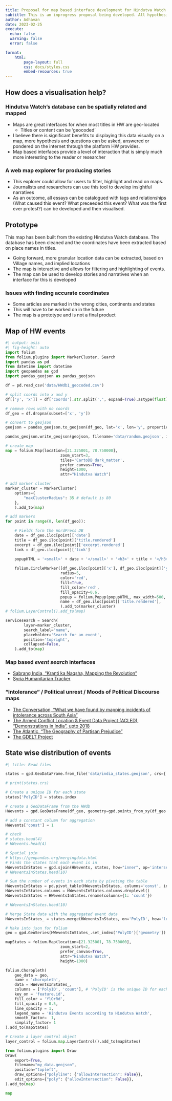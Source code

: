 ```yaml
---
title: Proposal for map based interface development for Hindutva Watch. A geo-politics visualisation of Hindutva events
subtitle: This is an inprogress proposal being developed. All hypothesis are expected to be researched and developed into outcomes if the project goes forward 
author: Adhavan
date: 2023-02-25
execute: 
  echo: false
  warning: false
  error: false

format:
    html:
        page-layout: full
        css: docs/styles.css
        embed-resources: true
---
```


::: { .grid .text-container}

::: {.g-col-lg-4 .g-col-md-4  .g-col-sm-12 .g-col-12 .px-md-3 .mx-sm-auto}

## How does a visualisation help?

### Hindutva Watch's database can be spatially related and mapped
- Maps are great interfaces for when most titles in HW are geo-located
    - Titles or content can be 'geocoded' 
- I believe there is significant benefits to displaying this data visually on a map, more hypothesis and questions can be asked, answered or pondered on the internet through the platform HW provides.
- Map based interfaces provide a level of interaction that is simply much more interesting to the reader or researcher

### A web map explorer for producing stories
- This explorer could allow for users to filter, highlight and read on maps. 
- Journalists and researchers can use this tool to develop insightful narratives
- As an outcome, all essays can be catalogued with tags and relationships (What caused this event? What preceeded this event? What was the first ever protest?) can be developed and then visualised.

## Prototype

This map has been built from the existing Hindutva Watch database. The database has been cleaned and the coordinates have been extracted based on place names in titles.

- Going forward, more granular location data can be extracted, based on Village names, and implied locations
- The map is interactive and allows for filtering and highlighting of events. 
- The map can be used to develop stories and narratives when an interface for this is developed

### Issues with finding accurate coordinates
- Some articles are marked in the wrong cities, continents and states
- This will have to be worked on in the future
- The map is a prototype and is not a final product
:::

::: { .g-col-lg-8 .g-col-md-8 .g-col-sm-12 .g-col-12 .sticky-chunk .px-md-3 .px-sm-1 #map }

## Map of HW events

```python
#| output: asis
#| fig-height: auto
import folium
from folium.plugins import MarkerCluster, Search
import pandas as pd
from datetime import datetime
import geopandas as gpd
import pandas_geojson as pandas_geojson

df = pd.read_csv('data/HWdb1_geocoded.csv')

# split coords into x and y
df[['y', 'x']] = df['coords'].str.split(',', expand=True).astype(float)

# remove rows with no coords
df_geo = df.dropna(subset=['x', 'y'])

# convert to geojson
geojson = pandas_geojson.to_geojson(df_geo, lat='x', lon='y', properties=['title.rendered', 'date', 'excerpt.rendered', 'link'])

pandas_geojson.write_geojson(geojson, filename='data/random.geojson', indent=4)


```

```python


# create map
map = folium.Map(location=[21.325001, 78.750000],
                        zoom_start=3,
                        tiles='CartoDB dark_matter',
                        prefer_canvas=True,
                        height=1000,
                        attr="Hindutva Watch")

# add marker cluster
marker_cluster = MarkerCluster(
    options={
        "maxClusterRadius": 35 # default is 80
    },
    ).add_to(map)

# add markers
for point in range(0, len(df_geo)):

    # Fields form the WordPress DB
    date = df_geo.iloc[point]['date']
    title = df_geo.iloc[point]['title.rendered']
    excerpt = df_geo.iloc[point]['excerpt.rendered']
    link = df_geo.iloc[point]['link']

    popupHTML = '<small>' + date + '</small>' + '<h3>' + title + '</h3>' + '<p>' + str(excerpt) + '</p>' 
    
    folium.CircleMarker([df_geo.iloc[point]['x'], df_geo.iloc[point]['y']],
                        radius=5,
                        color='red',
                        fill=True,
                        fill_color='red',
                        fill_opacity=0.6,
                        popup = folium.Popup(popupHTML, max_width=500, max_height=500),
                        name = df_geo.iloc[point]['title.rendered'],
                        ).add_to(marker_cluster)
# folium.LayerControl().add_to(map)

servicesearch = Search(
        layer=marker_cluster,
        search_label="name",
        placeholder='Search for an event',
        position='topright',
        collapsed=False,
    ).add_to(map)

```
:::
:::

::: { .grid .text-container}
::: {.g-col-lg-4 .g-col-md-4  .g-col-sm-12 .g-col-12 .px-md-3 .mx-sm-auto}


### Map based *event search* interfaces
- [Sabrang India, "Kranti ka Naqsha, Mapping the Revolution"](https://sabrangindia.in/article/kranti-ka-naqsha-mapping-revolution)
- [Syria Humanitarian Tracker](https://syriatracker.crowdmap.com/)

### "Intolerance" / Political unrest / Moods of Political Discourse maps
- [The Conversation, "What we have found by mapping incidents of intolerance across South Asia"](https://theconversation.com/what-weve-found-by-mapping-incidents-of-intolerance-across-south-asia-66181)
- [The Armed Conflict Location & Event Data Project (ACLED), "Demonstrations in India", upto 2018](https://acleddata.com/2018/04/20/demonstrations-in-india/)
- [The Atlantic, "The Geography of Partisan Prejudice"](https://www.theatlantic.com/politics/archive/2019/03/us-counties-vary-their-degree-partisan-prejudice/583072/)
- [The GDELT Project](https://www.gdeltproject.org/)


:::

::: { .g-col-lg-8 .g-col-md-8 .g-col-sm-12 .g-col-12 .sticky-chunk .px-md-3 .px-sm-1 #map2 }

## State wise distribution of events


```python
#| title: Read files

states = gpd.GeoDataFrame.from_file('data/india_states.geojson', crs={'init': 'epsg:3857'}).to_crs(epsg="4326")

# print(states.crs)

# Create a unique ID for each state
states['PolyID'] = states.index

# create a GeoDataFrame from the HWdb
HWevents = gpd.GeoDataFrame(df_geo, geometry=gpd.points_from_xy(df_geo.x, df_geo.y), crs={'init': 'epsg:4326'})

# add a constant column for aggregation
HWevents['const'] = 1

# check
# states.head(4)
# HWevents.head(4)
```

```python
# Spatial join 
# https://geopandas.org/mergingdata.html
# Finds the states that each event is in
HWeventsInStates = gpd.sjoin(HWevents, states, how="inner", op='intersects')
# HWeventsInStates.head(10)
```

```python

# Sum the number of events in each state by pivoting the table
HWeventsInStates = pd.pivot_table(HWeventsInStates, columns='const', index=['PolyID'], aggfunc={'const': sum})
HWeventsInStates.columns = HWeventsInStates.columns.droplevel()
HWeventsInStates = HWeventsInStates.rename(columns={1: 'count'})

# HWeventsInStates.head(10)

# Merge State data with the aggregated event data
HWeventsInStates_ = states.merge(HWeventsInStates, on='PolyID', how='left')

# Make into json for folium
geo = gpd.GeoSeries(HWeventsInStates_.set_index('PolyID')['geometry']).to_json()
```

```python
mapStates = folium.Map(location=[21.325001, 78.750000],
                        zoom_start=2,
                        prefer_canvas=True,
                        attr="Hindutva Watch",
                        height=1000)

folium.Choropleth(
    geo_data = geo,
    name = 'choropleth',
    data = HWeventsInStates_,
    columns = ['PolyID', 'count'], # 'PolyID' is the unique ID for each state (key), 'count' is the number of events in each state (value)
    key_on = 'feature.id',
    fill_color = 'YlOrRd',
    fill_opacity = 0.5,
    line_opacity = 1,
    legend_name = 'Hindutva Events according to Hindutva Watch',
    smooth_factor=  1,
    simplify_factor= 1
).add_to(mapStates)

# Create a layer control object
layer_control = folium.map.LayerControl().add_to(mapStates)
```

```python
from folium.plugins import Draw
Draw(
    export=True,
    filename="my_data.geojson",
    position="topleft",
    draw_options={"polyline": {"allowIntersection": False}},
    edit_options={"poly": {"allowIntersection": False}},
).add_to(map)

map
```

:::
:::

